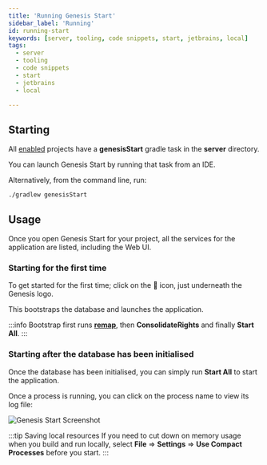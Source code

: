 ```yaml
---
title: 'Running Genesis Start'
sidebar_label: 'Running'
id: running-start
keywords: [server, tooling, code snippets, start, jetbrains, local]
tags:
  - server
  - tooling
  - code snippets
  - start
  - jetbrains
  - local

---
```


## Starting 

All [enabled](/server/tooling/genesis-launcher/enable-start/) projects have a **genesisStart** gradle task in the **server** directory.

You can launch Genesis Start by running that task from an IDE.

Alternatively, from the command line, run:

```shell
./gradlew genesisStart
```

## Usage

Once you open Genesis Start for your project, all the services for the application are listed, including the Web UI.

### Starting for the first time
To get started for the first time; click on the 🚀 icon, just underneath the Genesis logo.

This bootstraps the database and launches the application. 

:::info
Bootstrap first runs [**remap**](/operations/commands/remap/), then **ConsolidateRights** and finally **Start All**. 
:::

### Starting after the database has been initialised
Once the database has been initialised, you can simply run **Start All** to start the application.

Once a process is running, you can click on the process name to view its log file:

![Genesis Start Screenshot](/img/genesis-launcher/genesis-launcher-running.png)

:::tip Saving local resources
If you need to cut down on memory usage when you build and run locally, select **File** => **Settings** => **Use Compact Processes** before you start. 
:::
